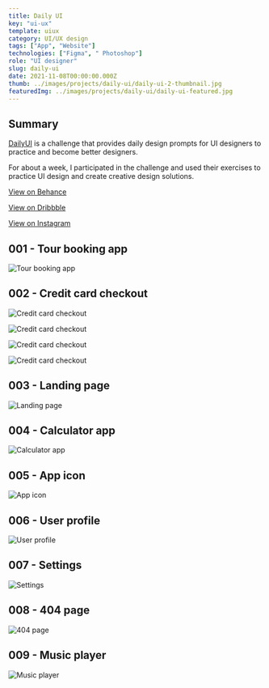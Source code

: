 ---
title: Daily UI
key: "ui-ux"
template: uiux
category: UI/UX design
tags: ["App", "Website"]
technologies: ["Figma", " Photoshop"]
role: "UI designer"
slug: daily-ui
date: 2021-11-08T00:00:00.000Z
thumb: ../images/projects/daily-ui/daily-ui-2-thumbnail.jpg
featuredImg: ../images/projects/daily-ui/daily-ui-featured.jpg
---



<Summary>

## Summary

<Grid2>

[DailyUI](https://www.dailyui.co/) is a challenge that provides daily design prompts for UI designers to practice and become better designers.

For about a week, I participated in the challenge and used their exercises to practice UI design and create creative design solutions.

</Grid2>

<div className="social-links">

<Social>

<a href="https://www.behance.net/gallery/144026303/DailyUI-%28001-009%29" className="social-icon">

<FaBehance />

<span>

View on Behance

</span>

</a>

</Social>

<Social>

<a href="https://dribbble.com/shots/16765960-Daily-UI-009-Music-Player" className="social-icon">

<FaDribbble />

<span>

View on Dribbble

</span>

</a>

</Social>

<Social>

<a href="https://www.instagram.com/p/CV0SXCpqnlb/" className="social-icon">

<FaInstagram />

<span>

View on Instagram

</span>

</a>

</Social>

</div>

</Summary>

<PSpacing>

## 001 - Tour booking app

</PSpacing>

<Item>

![Tour booking app](../images/projects/daily-ui/daily-ui-1.png)

</Item>

<PSpacing>

## 002 - Credit card checkout

</PSpacing>

<Grid2>

<Item>

![Credit card checkout](../images/projects/daily-ui/daily-ui-2.png "Credit card checkout - dark")

</Item>

<Item>

![Credit card checkout](../images/projects/daily-ui/daily-ui-3.png "Credit card checkout - dark")

</Item>

<Item>

![Credit card checkout](../images/projects/daily-ui/daily-ui-2-l.png "Credit card checkout - light")

</Item>

<Item>

![Credit card checkout](../images/projects/daily-ui/daily-ui-3-l.png "Credit card checkout - light")

</Item>

</Grid2>

<PSpacing>

## 003 - Landing page

</PSpacing>

<Item>

![Landing page](../images/projects/daily-ui/daily-ui-4.png)

</Item>

<PSpacing>

## 004 - Calculator app

</PSpacing>

<Item>

![Calculator app](../images/projects/daily-ui/daily-ui-5.png)

</Item>

<PSpacing>

## 005 - App icon

</PSpacing>

<Item>

![App icon](../images/projects/daily-ui/daily-ui-6.png)

</Item>

<PSpacing>

## 006 - User profile

</PSpacing>

<Item>

![User profile](../images/projects/daily-ui/daily-ui-7.png)

</Item>

<PSpacing>

## 007 - Settings

</PSpacing>

<Item>

![Settings](../images/projects/daily-ui/daily-ui-8.png)

</Item>

<PSpacing>

## 008 - 404 page

</PSpacing>

<Item>

![404 page](../images/projects/daily-ui/daily-ui-9.png)

</Item>

<PSpacing>

## 009 - Music player

</PSpacing>

<Item>

![Music player](../images/projects/daily-ui/daily-ui-10.png)

</Item>

<PreFooter />
